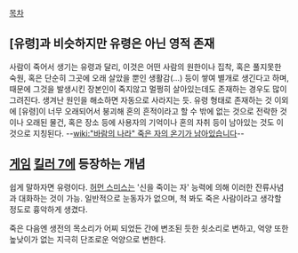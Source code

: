 [[목차]]

== [유령]과 비슷하지만 유령은 아닌 영적 존재 ==
사람이 죽어서 생기는 유령과 달리, 이것은 어떤 사람의 원한이나 집착, 혹은 풀지못한 숙원, 혹은 단순히 그곳에 오래 살았을 뿐인 생활감(...) 등이 쌓여 별개로 생긴다고 하며, 때문에 그것을 발생시킨 장본인이 죽지않고 멀쩡히 살아있는데도 존재하는 경우도 많이 그려진다. 생겨난 원인을 해소하면 자동으로 사라지는 듯. 유령 형태로 존재하는 것 이외에 [유령]이 너무 오래되어서 붕괴해 혼의 흔적이라고 할 수 밖에 없는 것으로 전락한 것이나 오래된 물건, 혹은 장소 등에 사용자의 기억이나 혼의 자취 등이 남아있는 것도 이것으로 지칭된다. --[[wiki:"바람의 나라" 죽은 자의 온기가 남아있습니다]]--

== [[게임]] [[킬러 7]]에 등장하는 개념 ==

쉽게 말하자면 유령이다. [[허먼 스미스]]는 '신을 죽이는 자' 능력에 의해 이러한 잔류사념과 대화하는 것이 가능. 일반적으로 눈동자가 없으며, 척 봐도 죽은 사람이라고 생각할 정도로 흉악하게 생겼다.

죽은 다음엔 생전의 목소리가 어찌 되었든 간에 변조된 듯한 쇳소리로 변하고, 억양 또한 높낮이가 없는 지극히 단조로운 억양으로 변한다.
